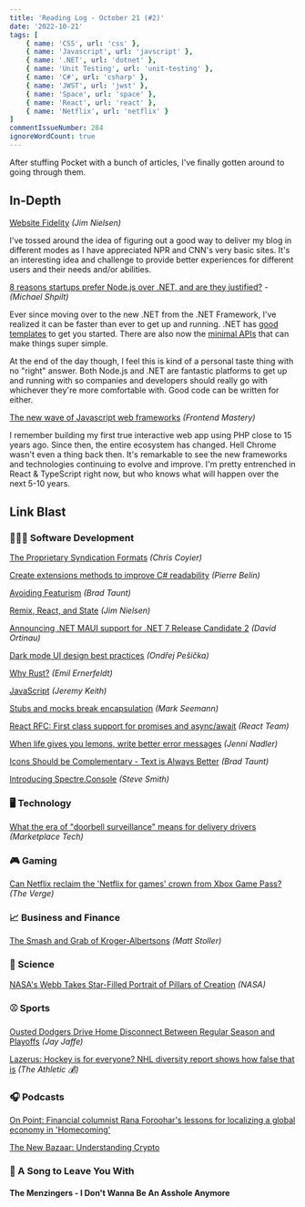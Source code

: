 ```yaml
---
title: 'Reading Log - October 21 (#2)'
date: '2022-10-21'
tags: [
    { name: 'CSS', url: 'css' },
    { name: 'Javascript', url: 'javscript' },
    { name: '.NET', url: 'dotnet' },
    { name: 'Unit Testing', url: 'unit-testing' },
    { name: 'C#', url: 'csharp' },
    { name: 'JWST', url: 'jwst' },
    { name: 'Space', url: 'space' },
    { name: 'React', url: 'react' },
    { name: 'Netflix', url: 'netflix' }
]
commentIssueNumber: 284
ignoreWordCount: true
---
```


After stuffing Pocket with a bunch of articles, I've finally gotten around to going through them.

## In-Depth

[Website Fidelity](https://blog.jim-nielsen.com/2022/website-fidelity/) *(Jim Nielsen)*

I've tossed around the idea of figuring out a good way to deliver my blog in different modes as I have appreciated NPR and CNN's very basic sites. It's an interesting idea and challenge to provide better experiences for different users and their needs and/or abilities.

[8 reasons startups prefer Node.js over .NET, and are they justified?](https://michaelscodingspot.com/node-js-vs-dotnet/) - *(Michael Shpilt)*

Ever since moving over to the new .NET from the .NET Framework, I've realized it can be faster than ever to get up and running. .NET has [good templates](https://learn.microsoft.com/en-us/dotnet/core/tools/dotnet-new-sdk-templates) to get you started. There are also now the [minimal APIs](https://learn.microsoft.com/en-us/aspnet/core/fundamentals/minimal-apis?view=aspnetcore-6.0) that can make things super simple.

At the end of the day though, I feel this is kind of a personal taste thing with no "right" answer. Both Node.js and .NET are fantastic platforms to get up and running with so companies and developers should really go with whichever they're more comfortable with. Good code can be written for either.

[The new wave of Javascript web frameworks](https://frontendmastery.com/posts/the-new-wave-of-javascript-web-frameworks/) *(Frontend Mastery)*

I remember building my first true interactive web app using PHP close to 15 years ago. Since then, the entire ecosystem has changed. Hell Chrome wasn't even a thing back then. It's remarkable to see the new frameworks and technologies continuing to evolve and improve. I'm pretty entrenched in React & TypeScript right now, but who knows what will happen over the next 5-10 years.

## Link Blast

<h3 className="text">👨🏼‍💻 Software Development</h3>

[The Proprietary Syndication Formats](https://chriscoyier.net/2022/10/17/the-proprietary-syndication-formats/) *(Chris Coyier)*

[Create extensions methods to improve C# readability](https://goatreview.com/create-extensions-methods-to-improve-csharp-readability/) *(Pierre Belin)*

[Avoiding Featurism](https://tdarb.org/blog/avoid-featurism.html) *(Brad Taunt)*

[Remix, React, and State](https://blog.jim-nielsen.com/2022/remix-react-and-state/) *(Jim Nielsen)*

[Announcing .NET MAUI support for .NET 7 Release Candidate 2](https://devblogs.microsoft.com/dotnet/dotnet-maui-rc2/) *(David Ortinau)*

[Dark mode UI design best practices](https://atmos.style/blog/dark-mode-ui-best-practices) *(Ondřej Pešička)*

[Why Rust?](https://www.rerun.io/blog/why-rust) *(Emil Ernerfeldt)*

[JavaScript](https://adactio.com/journal/19531) *(Jeremy Keith)*

[Stubs and mocks break encapsulation](https://blog.ploeh.dk/2022/10/17/stubs-and-mocks-break-encapsulation/) *(Mark Seemann)*

[React RFC: First class support for promises and async/await](https://github.com/reactjs/rfcs/pull/229) *(React Team)*

[When life gives you lemons, write better error messages](https://wix-ux.com/when-life-gives-you-lemons-write-better-error-messages-46c5223e1a2f) *(Jenni Nadler)*

[Icons Should be Complementary - Text is Always Better](https://tdarb.org/blog/use-text-not-icons.html) *(Brad Taunt)*

[Introducing Spectre.Console](https://ardalis.com/introducing-spectre-console/) *(Steve Smith)*

<h3 className="text">🖥 Technology</h3>

[What the era of "doorbell surveillance" means for delivery drivers](https://www.marketplace.org/shows/marketplace-tech/doorbell-surveillance-delivery-drivers-privacy/) *(Marketplace Tech)*

<h3 className="text">🎮 Gaming</h3>

[Can Netflix reclaim the 'Netflix for games' crown from Xbox Game Pass?](https://www.theverge.com/2022/10/19/23413518/netflix-cloud-gaming-streaming-games-xbox-game-pass-google-stadia) *(The Verge)*

<h3 className="text">📈 Business and Finance</h3>

[The Smash and Grab of Kroger-Albertsons](https://mattstoller.substack.com/p/the-smash-and-grab-of-kroger-albertsons) *(Matt Stoller)*

<h3 className="text">🔬 Science</h3>

[NASA's Webb Takes Star-Filled Portrait of Pillars of Creation](https://www.nasa.gov/feature/goddard/2022/nasa-s-webb-takes-star-filled-portrait-of-pillars-of-creation/) *(NASA)*

<h3 className="text">⚾ Sports</h3>

[Ousted Dodgers Drive Home Disconnect Between Regular Season and Playoffs](https://blogs.fangraphs.com/ousted-dodgers-drive-home-disconnect-between-regular-season-and-playoffs/) *(Jay Jaffe)*

[Lazerus: Hockey is for everyone? NHL diversity report shows how false that is](https://theathletic.com/3707104/2022/10/18/nhl-diversity-report) *(The Athletic 💰)*

<h3 className="text">🎧 Podcasts</h3>

[On Point: Financial columnist Rana Foroohar's lessons for localizing a global economy in 'Homecoming'](https://www.wbur.org/onpoint/2022/10/18/columnist-rana-foroohars-lessons-for-localizing-a-global-economy-in-homecoming)

[The New Bazaar: Understanding Crypto](https://shows.acast.com/the-new-bazaar/episodes/understanding-crypto)

<h3 className="text">🎵 A Song to Leave You With</h3>

#### The Menzingers - I Don't Wanna Be An Asshole Anymore

<YouTubeEmbed
    id="TQBG7wAVWAA"
    title="The Menzingers - I Don't Wanna Be An Asshole Anymore"
/>
